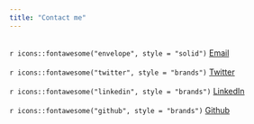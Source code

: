 ```yaml
---
title: "Contact me"
---
```

<br>
`r icons::fontawesome("envelope", style = "solid")` [Email](silvia.teliz@asc.upenn.edu>)
<br><br>
`r icons::fontawesome("twitter", style = "brands")` [Twitter](https://twitter.com/SilviaTeliz)
<br><br>
`r icons::fontawesome("linkedin", style = "brands")` [LinkedIn](www.linkedin.com/in/silvia-teliz)
<br><br>
`r icons::fontawesome("github", style = "brands")` [Github](https://github.com/silteliz)
